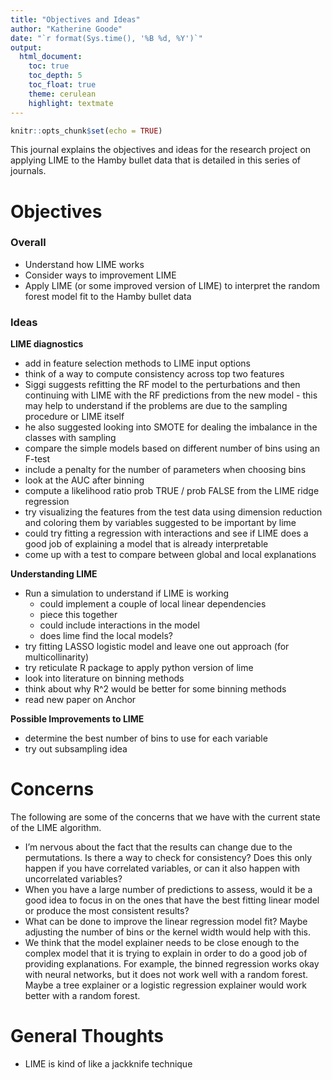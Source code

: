 ```yaml
---
title: "Objectives and Ideas"
author: "Katherine Goode"
date: "`r format(Sys.time(), '%B %d, %Y')`"
output:
  html_document:
    toc: true
    toc_depth: 5
    toc_float: true
    theme: cerulean
    highlight: textmate
---
```


```r
knitr::opts_chunk$set(echo = TRUE)
```

This journal explains the objectives and ideas for the research project on applying LIME to the Hamby bullet data that is detailed in this series of journals. 

# Objectives

### Overall

- Understand how LIME works
- Consider ways to improvement LIME
- Apply LIME (or some improved version of LIME) to interpret the random forest model fit to the Hamby bullet data

### Ideas

**LIME diagnostics**  

- add in feature selection methods to LIME input options
- think of a way to compute consistency across top two features
- Siggi suggests refitting the RF model to the perturbations and then continuing with LIME with the RF predictions from the new model - this may help to understand if the problems are due to the sampling procedure or LIME itself
- he also suggested looking into SMOTE for dealing the imbalance in the classes with sampling
- compare the simple models based on different number of bins using an F-test
- include a penalty for the number of parameters when choosing bins
- look at the AUC after binning
- compute a likelihood ratio prob TRUE / prob FALSE from the LIME ridge regression
- try visualizing the features from the test data using dimension reduction and
coloring them by variables suggested to be important by lime
- could try fitting a regression with interactions and see if LIME does a good job of explaining a model that is already interpretable
- come up with a test to compare between global and local explanations
    
**Understanding LIME**

- Run a simulation to understand if LIME is working
  - could implement a couple of local linear dependencies
  - piece this together
  - could include interactions in the model
  - does lime find the local models?
- try fitting LASSO logistic model and leave one out approach (for multicollinarity)
- try reticulate R package to apply python version of lime
- look into literature on binning methods
- think about why R^2 would be better for some binning methods
- read new paper on Anchor
    
**Possible Improvements to LIME**

- determine the best number of bins to use for each variable
- try out subsampling idea

# Concerns

The following are some of the concerns that we have with the current state of the LIME algorithm.

- I'm nervous about the fact that the results can change due to the permutations. Is there a way to check for consistency? Does this only happen if you have correlated variables, or can it also happen with uncorrelated variables?
- When you have a large number of predictions to assess, would it be a good idea to focus in on the ones that have the best fitting linear model or produce the most consistent results?
- What can be done to improve the linear regression model fit? Maybe adjusting the number of bins or the kernel width would help with this.
- We think that the model explainer needs to be close enough to the complex model that it is trying to explain in order to do a good job of providing explanations. For example, the binned regression works okay with neural networks, but it does not work well with a random forest. Maybe a tree explainer or a logistic regression explainer would work better with a random forest.

# General Thoughts

- LIME is kind of like a jackknife technique

